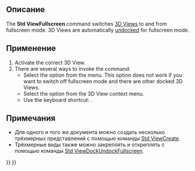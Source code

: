 <languages/>

{{Docnav/ru
|[[Std_ViewDockUndockFullscreen/ru|Команда "Закрепленное\Откреплённое"]]
|[[Std_AxisCross/ru|Команда "Показать/скрыть оси координат"]]
|[[Std_View_Menu/ru|Меню "Вид"]]
|IconL=
|IconR=Std_AxisCross.svg
|IconC=Freecad.svg
}}

{{GuiCommand/ru
|Name=Std ViewFullscreen
|Name/ru=Std ViewFullscreen
|MenuLocation=Вид → Окно документа → На весь экран
|Workbenches=All
|Shortcut={{KEY|F11}}
|SeeAlso=[[Std_ViewDockUndockFullscreen/ru|Std ViewDockUndockFullscreen]], [[Std_MainFullscreen/ru|Std MainFullscreen]]
}}

<span id="Description"></span>
==Описание==

The '''Std ViewFullscreen''' command switches [[3D_View|3D Views]] to and from fullscreen mode. 3D Views are automatically [[Std_ViewDockUndockFullscreen|undocked]] for fullscreen mode.

<span id="Usage"></span>
==Применение==

# Activate the correct 3D View.
# There are several ways to invoke the command:
#* Select the {{MenuCommand|View → Document Window → [[Image:Std_ViewFullscreen.svg|16px]] Fullscreen}} option from the menu. This option does not work if you want to switch off fullscreen mode and there are other docked 3D Views.
#* Select the {{MenuCommand|Document Window → [[Image:Std_ViewFullscreen.svg|16px]] Fullscreen}} option from the 3D View context menu.
#* Use the keyboard shortcut: {{KEY|F11}}.

<span id="Notes"></span>
==Примечания==

* Для одного и того же документа можно создать несколько трёхмерных представлений с помощью команды [[Std_ViewCreate/ru|Std ViewCreate]].
* Трёхмерные виды также можно закреплять и откреплять с помощью команды [[Std_ViewDockUndockFullscreen/ru|Std ViewDockUndockFullscreen]].


{{Docnav/ru
|[[Std_ViewDockUndockFullscreen/ru|Команда "Закрепленное\Откреплённое"]]
|[[Std_AxisCross/ru|Команда "Показать/скрыть оси координат"]]
|[[Std_View_Menu/ru|Меню "Вид"]]
|IconL=
|IconR=Std_AxisCross.svg
|IconC=Freecad.svg
}}

{{Std_Base_navi{{#translation:}}}}
{{Userdocnavi{{#translation:}}}}